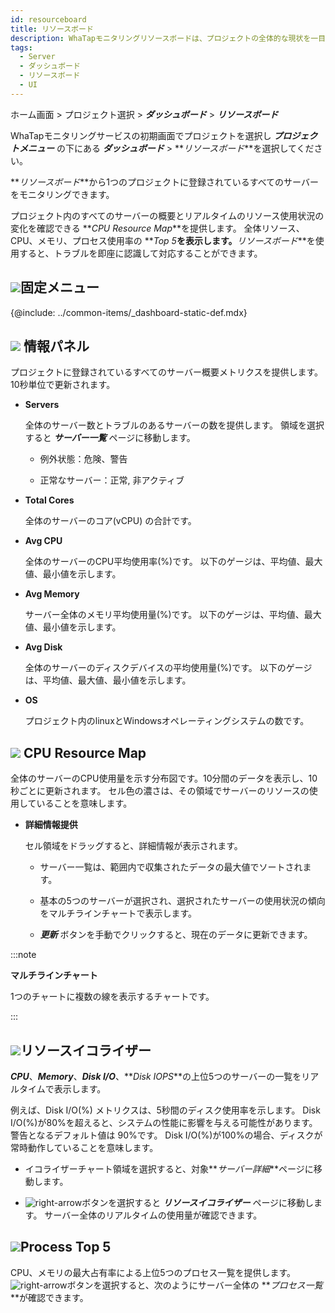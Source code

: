 ```yaml
---
id: resourceboard
title: リソースボード
description: WhaTapモニタリングリソースボードは、プロジェクトの全体的な現状を一目で把握するための機能を提供します。
tags:
  - Server
  - ダッシュボード
  - リソースボード
  - UI
---
```


ホーム画面 > プロジェクト選択 > **_ダッシュボード_** > **_リソースボード_**

WhaTapモニタリングサービスの初期画面でプロジェクトを選択し **_プロジェクトメニュー_** の下にある **_ダッシュボード_** > **_リソースボード_**を選択してください。

<ImgLang img='server-resourceboard.png' desc='リソースボード'/>

**_リソースボード_**から1つのプロジェクトに登録されているすべてのサーバーをモニタリングできます。 

プロジェクト内のすべてのサーバーの概要とリアルタイムのリソース使用状況の変化を確認できる **_CPU Resource Map_**を提供します。 全体リソース、CPU、メモリ、プロセス使用率の **_Top 5_**を表示します。**_リソースボード_**を使用すると、トラブルを即座に認識して対応することができます。

## ![](/img/number-01.png)固定メニュー

{@include: ../common-items/_dashboard-static-def.mdx}

## ![](/img/number-02.png) 情報パネル

プロジェクトに登録されているすべてのサーバー概要メトリクスを提供します。10秒単位で更新されます。

-   **Servers**  

    全体のサーバー数とトラブルのあるサーバーの数を提供します。 領域を選択すると **_サーバー一覧_** ページに移動します。

    -   例外状態：<span class='vslow'>危険</span>、<span class='slow'>警告</span>

    -   正常なサーバー：<span class='snormal'>正常</span>, <span class='k8s-normal'>非アクティブ</span>

-   **Total Cores**  

    全体のサーバーのコア(vCPU) の合計です。

-   **Avg CPU**  

    全体のサーバーのCPU平均使用率(%)です。 以下のゲージは、平均値、最大値、最小値を示します。

-   **Avg Memory**  

    サーバー全体のメモリ平均使用量(%)です。 以下のゲージは、平均値、最大値、最小値を示します。

-   **Avg Disk**  

    全体のサーバーのディスクデバイスの平均使用量(%)です。 以下のゲージは、平均値、最大値、最小値を示します。

-   **OS**  

    プロジェクト内のlinuxとWindowsオペレーティングシステムの数です。

## ![](/img/number-03.png) CPU Resource Map

全体のサーバーのCPU使用量を示す分布図です。10分間のデータを表示し、10秒ごとに更新されます。 セル色の濃さは、その領域でサーバーのリソースの使用していることを意味します。

-   **詳細情報提供**

    セル領域をドラッグすると、詳細情報が表示されます。

    <ImgLang img='server-resourcemap.png' desc='リソースマップ'/>

    -   サーバー一覧は、範囲内で収集されたデータの最大値でソートされます。

    -   基本の5つのサーバーが選択され、選択されたサーバーの使用状況の傾向をマルチラインチャートで表示します。

    -   **_更新_** ボタンを手動でクリックすると、現在のデータに更新できます。 

:::note

**マルチラインチャート**

1つのチャートに複数の線を表示するチャートです。

:::

## ![](/img/number-04.png)リソースイコライザー

**_CPU_**、**_Memory_**、**_Disk I/O_**、**_Disk IOPS_**の上位5つのサーバーの一覧をリアルタイムで表示します。

例えば、Disk I/O(%) メトリクスは、5秒間のディスク使用率を示します。 Disk I/O(%)が80%を超えると、システムの性能に影響を与える可能性があります。警告となるデフォルト値は 90%です。 Disk I/O(%)が100%の場合、ディスクが常時動作していることを意味します。

-   イコライザーチャート領域を選択すると、対象**_サーバー詳細_**ページに移動します。 

-   ![right-arrow](/img/right-arrow.svg)ボタンを選択すると **_リソースイコライザー_** ページに移動します。 サーバー全体のリアルタイムの使用量が確認できます。

## ![](/img/number-05.png)Process Top 5

CPU、メモリの最大占有率による上位5つのプロセス一覧を提供します。 ![right-arrow](/img/right-arrow.svg)ボタンを選択すると、次のようにサーバー全体の **_プロセス一覧_**が確認できます。 

<ImgLang img='server-process-list-dt.png' desc='サーバープロセス一覧'/>
